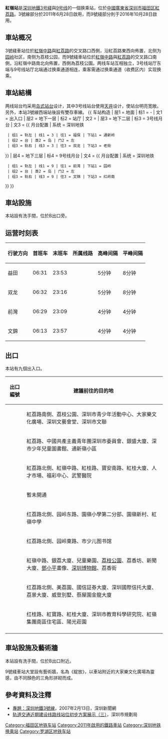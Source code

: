 {{NoteTA
|G1=Railway
|G2=Transport
|G3=Unit
|1=布吉
}}
{{Infobox station
|name=紅嶺
|eng_name=Hongling
|engtrans=
|livery=#BB2200
|namecolour=white
|linecolour={{深圳地鐵色彩|3}}
|linecolour2={{深圳地鐵色彩|9}}
|image=Hongling station Platform 20130913.JPG
|caption = 红岭车站站台
|borough={{CHN}}[[廣東省|廣東省]][[深圳市|深圳市]][[福田区|福田区]]
|address=[[紅荔路|紅荔路]]
|coordinates={{coord|22|32|57|N|114|6|11|E|display=it|type:railwaystation}}
|map=[http://www.szmc.net/public/cms/public/upload/ad/siteimg/ck/0717_b.jpg 深圳地鐵網站]
|colour= {{colorbox|#BB2200}} 赤紅色
|line = {{深圳地鐵|3|sl}}<br/>{{深圳地鐵|9|sl}}
|hours=
|opened={{深圳地鐵|3|s}}：2011年6月28日<br>{{深圳地鐵|9|s}}：2016年10月28日
|adjacent = {{Adjacent stations|system=Shenzhen Metro |line1=3|left1=老街|right1=通新嶺|to-left1=雙龍|to-right1=福保
|line2=9|left2=紅嶺南|right2=園嶺|to-left2=文錦|to-right2=前灣}}
|structure=[[地下車站|地下車站]]
|platformtype=[[島式月台|島式月台]]
|platform=4
|exits=8
|route_map = {{BS-map|inline=yes|legend=no|map-title='''B2'''|map= \\~~ ~~{{RoutemapRoute|Licon=U|{{站|园岭}}／{{站|老街}}}}
\\\\utSTRf!~MFADEg\utSTRg!~MFADEg\utSTRf!~MFADEg\utSTRg!~MFADEg
\\\\utSTR\utSTR!~utSTRc2\utSTR3!~utSTRc2\utSTR3
\\\\utSTR!~utSTRc2\utSTR!~utSTR3+1!~utSTRc2\utSTR3+1!~utSTRc4\utSTRc4
\\utSTRc2\utSTR3+1!~utSTR!~utSTRc2\utSTR3+1!~utSTR!~utSTRc4\utSTRc4
utSTRc2\utSTR3+1!~utSTRc2\utSTR3+1!~utSTR!~utSTRc4\utSTR!~utSTRc4
utSTR+1\utSTR+1!~utSTRc4\utSTR!~utSTRc4\utSTR
utSTR+BSl\utSTR+BSr!~num2r!~SEP~L\utSTR+BSl!~SEP~R\utSTR+BSr
utSTR+BSl!~num1l\utSTR+BSr!~SEP~L\utSTR+BSl!~SEP~R\utSTR+BSr
utSTRc2\utSTR3\utSTR2\utSTR2\utSTR2!~utSTRc3\utSTRc3
utSTR+1\utSTRc4\\utSTR+4!~uSTRc1\utSTR+4!~utSTRc1\utSTR+4
utABZg2\\\utABZg3\utSTR\utSTR
utSTR\utSTR+4!~utSTR2+4\utSTR+1!~utSTR3+1\utSTR\utSTR\utSTR
utSTR\utSTR!~utSTR+1\utSTR!~utSTR+4\utSTR\utSTRf\utSTRg
\utSTR\utSTR\utSTR\utSTR\\\
\utSTR\utABZg3\utABZg2\utSTR\\\
\utABZg+1\utENDEe\utENDEe\utABZg+4\\\
utSTRf!~MFADEf\\\utSTRg!~MFADEf\\
\\\~~ ~~{{RoutemapRoute|Licon=U|{{站|通新岭}}／{{站|紅嶺南}}}}
|bottom=路线图未按照真实地形绘制，仅供参考。
}}}}

'''紅嶺站'''是[[深圳地鐵|深圳地鐵]][[深圳地鐵3号綫|3号綫]]與[[深圳地鐵9號線|9号线]]的一個换乘站，位於[[中華人民共和國|中國]][[廣東省|廣東省]][[深圳市|深圳市]][[福田区|福田区]][[紅荔路|紅荔路]]。3號線部分於2011年6月28日啟用，而9號綫部分則于2016年10月28日啟用。

==車站概况==
{{gallery|align=center | width = 300
| File:Hongling station Platform 20130913.JPG|3号线站台
| File:Hongling station Hall 20130917.JPG|3号线站厅
}}
{{gallery|align=center | width = 200
| File:Shenzhen Metro Line 9 Hongling Sta Concourse.jpg|9号线站厅
| File:Shenzhen Metro Line 9 Hongling Sta Platform 2.jpg|9号线2号站台
| File:Shenzhen Metro Line 9 Hongling Sta Platform.jpg|9号线站台
}}
3號綫車站位於[[紅嶺中路|紅嶺中路]]與[[紅荔路|紅荔路]]的交叉路口西側，沿紅荔路東西向佈置，北侧为[[园岭|园岭]]社区，南侧为荔枝公园，而9號綫車站位於[[紅嶺中路|紅嶺中路]]與[[紅荔路|紅荔路]]的交叉路口南側，沿紅嶺中路南北向佈置，西側為荔枝公園。两线车站互相独立，3号线站厅东端与9号线站厅北端通过换乘通道相连，乘客需通过换乘通道（收费区内）实现换乘。

==車站結構==
两线站台均采用[[岛式站台|岛式站台]]设计，其中3号线站台使用[[天井|天井]]设计，使站台明亮宽敞。另外，本站3號線西端站後設有雙存車線。
{{ 车站构造
| 层1 = 地面 | 标1 = -
| 文1 = 出入口
| 层2 = 地下一层 | 标2 = 站厅
| 文2 = {{spml|售票机}}
| 层3 = 地下二层 | 标3 = 3号线月台
| 文3 = {{ 月台配置 | 系统 = 深圳地铁
  | 组1 = 轨左 | 线1 = 3 | 往1 = 福保 | 下站1 = 通新岭
  | 组2 = 台 | 类2 = 岛 | 门2 = 左
  | 组3 = 轨右 | 线3 = 3 | 往3 = 双龙 | 下站3 = 老街
}}
| 层4 = 地下三层 | 标4 = 9号线月台
| 文4 = {{ 月台配置 | 系统 = 深圳地铁
  | 组1 = 轨左 | 线1 = 9 | 往1 = 前湾 | 下站1 = 园岭
  | 组2 = 台 | 类2 = 岛 | 门2 = 左
  | 组3 = 轨右 | 线3 = 9 | 往3 = 文锦 | 下站3 = 红岭南
}}
}}

== 車站設施==
本站設有洗手間，位於B出口旁。

==运营时刻表==
{| class="wikitable"
|-
! 行驶方向 !! 首班车 !! 末班车 !! 所属线路 !! 高峰间隔 !! 平峰间隔
|-
|益田 || 06:31|| 23:53|| {{深圳地鐵|3|c}}|| 5分钟 || 8分钟
|-
|双龙 || 06:32 || 23:16|| {{深圳地鐵|3|c}} || 5分钟 || 8分钟
|-
|前灣|| 06:29 || 23:09 || {{深圳地鐵|9|c}}|| 4分钟 || 4分钟
|-
|文錦|| 06:13 || 23:57 || {{深圳地鐵|9|c}} || 4分钟 || 4分钟

|}

==出口==
本站有九個出入口。
<!--車站出口列表的內容經己按車站指示牌排列，請勿擅自加入非指示牌的內容-->
{| class="wikitable"
! 出口編號 !! 建議前往的目的地
|-
| {{港鐵出口|A|}} || 紅荔路南側、荔枝公園、深圳市青少年活動中心、大家樂文化廣場、深圳文藝會堂、深圳市文聯
|-
| {{港鐵出口|B|附=升}} ||紅荔路、中國共產主義青年團深圳市委員會、銀盛大廈、深市少年兒童圖書館、通新嶺小區
|-
| {{港鐵出口|C|1}} || 紅荔路北側、紅嶺中路、紅桂路、寶安南路、紅桂大廈、人才市場、福彩中心、武警醫院
|-
| {{港鐵出口|C|2}} || 暫未開通
|-
| {{港鐵出口|D}} || 红荔路北側、园岭东路、園嶺小學第二分部、園嶺新村、紅嶺中學
|-
| {{港鐵出口|E}} || 红荔路北側、园岭東路、市少儿图书馆
|-
| {{港鐵出口|F}} || 紅嶺中路、銀荔大廈、兒童樂園、[[荔枝公園|荔枝公園]]、荔香坊、新聞大廈、[[鄧小平|鄧小平]]畫像、[[深圳博物館|深圳博物館]]、荔香街
|-
| {{港鐵出口|G}} || 红荔路北側、美荔園、國信証券大廈、深圳國際信托大廈、荔景大廈、威登別墅、蔡屋圍金龍大廈
|-
| {{港鐵出口|H}} || 红桂路、紅寶路、紅桂大廈、深圳市教育科學研究院、紅嶺集團南區住宅區、陽光莊園
|-
| bgcolor="#EEEEEE" colspan=2 | {{港鐵出口|註=升}}
|}
{{gallery|align=center | width = 300
| File:Shenzhen Metro Line 3&9 Hongling Sta Exit B.jpg|B出口
| File:Shenzhen Metro Line 3&9 Hongling Sta Exit F.jpg|F出口
}}

== 車站設施及藝術牆 ==
本站設有洗手間，位於B出口附近。

9號綫車站大堂設有藝術牆，名為《綻放》，以車站附近的大家樂文化廣場為靈感，由不同顏色的三角形拼砌而成。

==參考資料及注釋==
{{commons category|Hongling station}}
<div class="references-small">
<references />
*[https://web.archive.org/web/20070929093206/http://big5.sznews.com/zhuanti/content/2007-02/13/content_871294.htm 專題：深圳地鐵3號線]，2007年2月13日，深圳新聞網
*[https://web.archive.org/web/20070813043033/http://www.szplan.gov.cn/main/zsgg/200707090211045.shtml 轨道交通近期建设线路线站位初步方案展示（三）]，深圳市規劃局
</div>

{{深圳地鐵3號線車站}}
{{深圳地鐵9號線車站}}
{{深圳地鐵車站列表|SZM}}

[[Category:福田区地铁车站|Category:福田区地铁车站]]
[[Category:2011年啟用的鐵路車站|Category:2011年啟用的鐵路車站]]
[[Category:深圳地铁换乘站|Category:深圳地铁换乘站]]
[[Category:罗湖区地铁车站|Category:罗湖区地铁车站]]